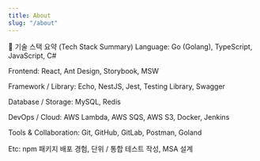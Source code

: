 ```yaml
---
title: About
slug: "/about"
---
```



🔧 기술 스택 요약 (Tech Stack Summary)
Language: Go (Golang), TypeScript, JavaScript, C#

Frontend: React, Ant Design, Storybook, MSW

Framework / Library: Echo, NestJS, Jest, Testing Library, Swagger

Database / Storage: MySQL, Redis

DevOps / Cloud: AWS Lambda, AWS SQS, AWS S3, Docker, Jenkins

Tools & Collaboration: Git, GitHub, GitLab, Postman, Goland

Etc: npm 패키지 배포 경험, 단위 / 통합 테스트 작성, MSA 설계




